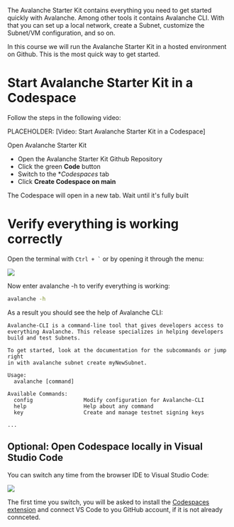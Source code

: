 
The Avalanche Starter Kit contains everything you need to get started quickly with Avalanche. Among other tools it contains Avalanche CLI. With that you can set up a local network, create a Subnet, customize the Subnet/VM configuration, and so on. 

In this course we will run the Avalanche Starter Kit in a hosted environment on Github. This is the most quick way to get started.

# Start Avalanche Starter Kit in a Codespace

Follow the steps in the following video:

PLACEHOLDER: [Video: Start Avalanche Starter Kit in a Codespace]


<Link
    href="https://github.com/ava-labs/avalanche-starter-kit"
    className={cn(
    buttonVariants({ variant: 'default', className: 'mt-4' }),
    )}
>Open Avalanche Starter Kit</Link>

- Open the Avalanche Starter Kit Github Repository
- Click the green **Code** button
- Switch to the **Codespaces* tab
- Click **Create Codespace on main**

The Codespace will open in a new tab. Wait until it's fully built

# Verify everything is working correctly

Open the terminal with `` Ctrl + ` `` or by opening it through the menu:

![](/common-images/avalanche-starter-kit/new-terminal.png)

Now enter avalanche -h to verify everything is working:

```bash
avalanche -h
```

As a result you should see the help of Avalanche CLI:

```
Avalanche-CLI is a command-line tool that gives developers access to
everything Avalanche. This release specializes in helping developers
build and test Subnets.

To get started, look at the documentation for the subcommands or jump right
in with avalanche subnet create myNewSubnet.

Usage:
  avalanche [command]

Available Commands:
  config                Modify configuration for Avalanche-CLI
  help                  Help about any command
  key                   Create and manage testnet signing keys

...
```

## Optional: Open Codespace locally in Visual Studio Code

You can switch any time from the browser IDE to Visual Studio Code:

![](/course-images/codespaces/open-locally.png)

The first time you switch, you will be asked to install the [Codespaces extension](https://marketplace.visualstudio.com/items?itemName=GitHub.codespaces) and connect VS Code to you GitHub account, if it is not already connceted.